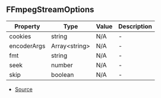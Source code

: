 ## FFmpegStreamOptions


| Property | Type | Value | Description |
| ----------- | ----------- | ----------- | ----------- |
| cookies | string | N/A | - |
| encoderArgs | Array\<string> | N/A | - |
| fmt | string | N/A | - |
| seek | number | N/A | - |
| skip | boolean | N/A | - |


- [Source](https://github.com/Androz2091/discord-player/blob/258bd80/packages/discord-player/src/utils/FFmpegStream.ts#L4)